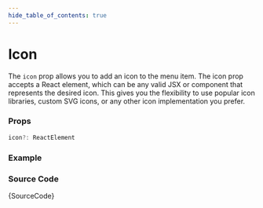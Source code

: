 ```yaml
---
hide_table_of_contents: true
---
```



# Icon

The `icon` prop allows you to add an icon to the menu item. The icon prop accepts a React element, which can be any valid JSX or component that represents the desired icon. This gives you the flexibility to use popular icon libraries, custom SVG icons, or any other icon implementation you prefer.

### Props

```ts noCopy
icon?: ReactElement
```

### Example

<IframeWindow url='https://demos.themeselection.com/materio-mui-react-nextjs-admin-template/demo-1/en/menu-examples/horizontal-menu/menu-item/icon' />

### Source Code

<TsToJsCodeSnippet>{SourceCode}</TsToJsCodeSnippet>
